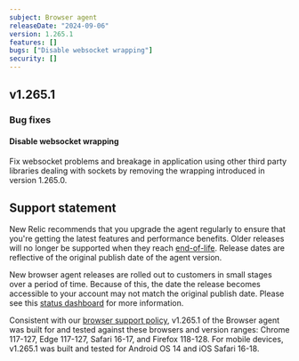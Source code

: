 ```yaml
---
subject: Browser agent
releaseDate: "2024-09-06"
version: 1.265.1
features: []
bugs: ["Disable websocket wrapping"]
security: []
---
```


## v1.265.1

### Bug fixes

#### Disable websocket wrapping
Fix websocket problems and breakage in application using other third party libraries dealing with sockets by removing the wrapping introduced in version 1.265.0.

## Support statement

New Relic recommends that you upgrade the agent regularly to ensure that you're getting the latest features and performance benefits. Older releases will no longer be supported when they reach [end-of-life](https://docs.newrelic.com/docs/browser/browser-monitoring/getting-started/browser-agent-eol-policy/). Release dates are reflective of the original publish date of the agent version.

New browser agent releases are rolled out to customers in small stages over a period of time. Because of this, the date the release becomes accessible to your account may not match the original publish date. Please see this [status dashboard](https://newrelic.github.io/newrelic-browser-agent-release/) for more information.

Consistent with our [browser support policy](https://docs.newrelic.com/docs/browser/new-relic-browser/getting-started/compatibility-requirements-browser-monitoring/#browser-types), v1.265.1 of the Browser agent was built for and tested against these browsers and version ranges: Chrome 117-127, Edge 117-127, Safari 16-17, and Firefox 118-128. For mobile devices, v1.265.1 was built and tested for Android OS 14 and iOS Safari 16-18.
